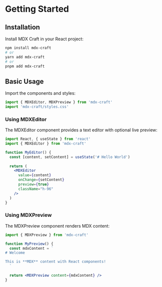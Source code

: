 # Getting Started

## Installation

Install MDX Craft in your React project:

```bash
npm install mdx-craft
# or
yarn add mdx-craft
# or
pnpm add mdx-craft
```

## Basic Usage

Import the components and styles:

```jsx
import { MDXEditor, MDXPreview } from 'mdx-craft'
import 'mdx-craft/styles.css'
```

### Using MDXEditor

The MDXEditor component provides a text editor with optional live preview:

```jsx
import React, { useState } from 'react'
import { MDXEditor } from 'mdx-craft'

function MyEditor() {
  const [content, setContent] = useState('# Hello World')
  
  return (
    <MDXEditor
      value={content}
      onChange={setContent}
      preview={true}
      className="h-96"
    />
  )
}
```

### Using MDXPreview

The MDXPreview component renders MDX content:

```jsx
import { MDXPreview } from 'mdx-craft'

function MyPreview() {
  const mdxContent = `
# Welcome

This is **MDX** content with React components!
  `
  
  return <MDXPreview content={mdxContent} />
}
```